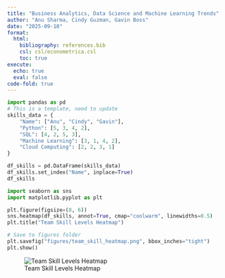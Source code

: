 ```yaml
---
title: "Business Analytics, Data Science and Machine Learning Trends"
author: "Anu Sharma, Cindy Guzman, Gavin Boss"
date: "2025-09-10"
format:
  html:
    bibliography: references.bib
    csl: csl/econometrica.csl
    toc: true
execute:
  echo: true
  eval: false
code-fold: true
---
```


```python
import pandas as pd
# This is a template, need to update
skills_data = {
    "Name": ["Anu", "Cindy", "Gavin"],
    "Python": [5, 3, 4, 2],
    "SQL": [4, 2, 5, 3],
    "Machine Learning": [3, 1, 4, 2],
    "Cloud Computing": [2, 2, 3, 1]
}

df_skills = pd.DataFrame(skills_data)
df_skills.set_index("Name", inplace=True)
df_skills 
```

```python
import seaborn as sns
import matplotlib.pyplot as plt

plt.figure(figsize=(8, 6))
sns.heatmap(df_skills, annot=True, cmap="coolwarm", linewidths=0.5)
plt.title("Team Skill Levels Heatmap")

# Save to figures folder
plt.savefig("figures/team_skill_heatmap.png", bbox_inches="tight")
plt.show()
```
![Team Skill Levels Heatmap](figures/team_skill_heatmap.png)